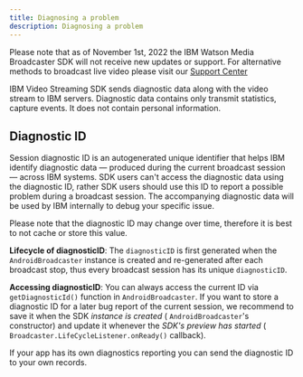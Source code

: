 ```yaml
---
title: Diagnosing a problem
description: Diagnosing a problem
---
```


<InlineNotification kind="warning" className="bx--no-gutter-sm">

Please note that as of November 1st, 2022 the IBM Watson Media Broadcaster SDK will not receive new updates or support. For alternative methods to broadcast live video please visit our [Support Center](https://support.video.ibm.com/hc/en-us/categories/200545448-Broadcasting-on-IBM-Watson-Media)

</InlineNotification>

IBM Video Streaming SDK sends diagnostic data along with the video stream to IBM servers. Diagnostic data contains only transmit statistics, capture events. It does not contain personal information.

## Diagnostic ID
Session diagnostic ID is an autogenerated unique identifier that helps IBM identify diagnostic data — produced during the current broadcast session — across IBM systems. SDK users can't access the diagnostic data using the diagnostic ID, rather SDK users should use this ID to report a possible problem during a broadcast session. The accompanying diagnostic data will be used by IBM internally to debug your specific issue.

Please note that the diagnostic ID may change over time, therefore it is best to not cache or store this value.

**Lifecycle of diagnosticID**:
The `diagnosticID` is first generated when the `AndroidBroadcaster` instance is created and re-generated after each broadcast stop, thus every broadcast session has its unique `diagnosticID`.

**Accessing diagnosticID**:
You can always access the current ID via `getDiagnosticId()` function in `AndroidBroadcaster`.
If you want to store a diagnostic ID for a later bug report of the current session, we recommend to save it when the SDK *instance is created* ( `AndroidBroadcaster`'s constructor) and update it whenever the *SDK's preview has started* ( `Broadcaster.LifeCycleListener.onReady()` callback).

If your app has its own diagnostics reporting you can send the diagnostic ID to your own records.
